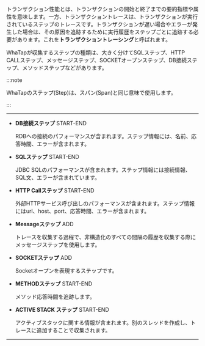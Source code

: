トランザクション性能とは、トランザクションの開始と終了までの要約指標や属性を意味します。一方、トランザクショントレースは、トランザクションが実行されているステップのトレースです。トランザクションが遅い場合やエラーが発生した場合は、その原因を追跡するために実行履歴をステップごとに追跡する必要があります。これを**トランザクショントレーシング**と呼ばれます。

WhaTapが収集するステップの種類は、大きく分けてSQLステップ、HTTP CALLステップ、メッセージステップ、SOCKETオープンステップ、DB接続ステップ、メソッドステップなどがあります。 

:::note

WhaTapのステップ(Step)は、スパン(Span)と同じ意味で使用します。

:::

---

- **DB接続ステップ** <span class='type'>START-END</span>

  RDBへの接続のパフォーマンスが含まれます。ステップ情報には、名前、応答時間、エラーが含まれます。

- **SQLステップ** <span class='type'>START-END</span>

  JDBC SQLのパフォーマンスが含まれます。ステップ情報には接続情報、SQL文、エラーが含まれています。

- **HTTP Callステップ** <span class='type'>START-END</span>

  外部HTTPサービス呼び出しのパフォーマンスが含まれます。ステップ情報にはurl、host、port、応答時間、エラーが含まれます。

- **Messageステップ** <span class='type'>ADD</span>

  トレースを収集する過程で、非構造化のすべての間隔の履歴を収集する際にメッセージステップを使用します。  

- **SOCKETステップ** <span class='type'>ADD</span>

  Socketオープンを表現するステップです。

- **METHODステップ** <span class='type'>START-END</span>

  メソッド応答時間を追跡します。

- **ACTIVE STACK ステップ** <span class='type'>START-END</span>

  アクティブスタックに関する情報が含まれます。別のスレッドを作成し、トレースに追加することで収集されます。

---
